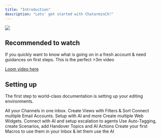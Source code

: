 ```yaml
---
title: "Introduction"
description: "Lets' get started with ChatarminCX!"
---
```


![](/images/hero-doc.png)

## Recommended to watch

If you quickly want to know what is going on in a fresh account & need guidances on first steps. This is the perfect >3m video

[Loom video here](https://www.loom.com/share/6b32005770ba4a78b5655fdc36941fa2?sid=0261bede-b9b9-48aa-8030-2dddd74c555f)

## Setting up

The first step to world-class documentation is setting up your editing environments.

<CardGroup cols={2}>
  <Card title="Inbox" icon="inbox" href="/inbox/intro">
    All your Channels in one inbox. Create Views with Filters & Sort
  </Card>

  <Card title="Email" icon="envelope" href="/email/intro">
    Connect multiple Email Accounts. Setup with AI and more
  </Card>

  <Card title="Web Widget" icon="comment" href="/web-widget/intro">
    Create multiple Web Widgets. Connect with AI and setup escalation to agents
  </Card>

  <Card title="AI" icon="sparkles" href="/ai/intro">
    Use Auto-Tagging, create Scenarios, add Handover Topics and AI Actions
  </Card>

  <Card title="Macros" icon="command" href="/macros/intro">
    Create your first Macros to use them in your Inbox & let them use the AI
  </Card>
</CardGroup>